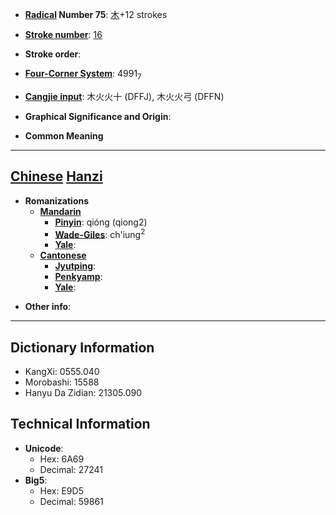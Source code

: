 * '''[[Wiktionary:Chinese radical index| Radical]] Number 75''': [[Wiktionary:Chinese radical index 木|木]]+12 strokes

* '''[[Wiktionary:Chinese total strokes index|Stroke number]]''': [[Wiktionary:Chinese total strokes index 16|16]]

* '''Stroke order''': 

* '''[[Wiktionary:Chinese four corner index|Four-Corner System]]''': 4991<sub>7</sub>

* '''[[Wiktionary:Chinese Cangjie index|Cangjie input]]''': 木火火十 (DFFJ), 木火火弓 (DFFN)

* '''Graphical Significance and Origin''': 

* '''Common Meaning'''

----

== [[Chinese]] [[Hanzi]] ==

* '''Romanizations'''
** '''[[Mandarin]]'''
*** '''[[Pinyin]]''': qióng (qiong2)
*** '''[[Wade-Giles]]''': ch'iung<sup>2</sup>
*** '''[[Yale]]''': 
** '''[[Cantonese]]'''
*** '''[[Jyutping]]''':
*** '''[[Penkyamp]]''': 
*** '''[[Yale]]''': 

* '''Other info''': 

----

== Dictionary Information ==

* KangXi: 0555.040
* Morobashi: 15588
* Hanyu Da Zidian: 21305.090

== Technical Information ==

* '''Unicode''':
** Hex: 6A69
** Decimal: 27241
* '''Big5''':
** Hex: E9D5
** Decimal: 59861